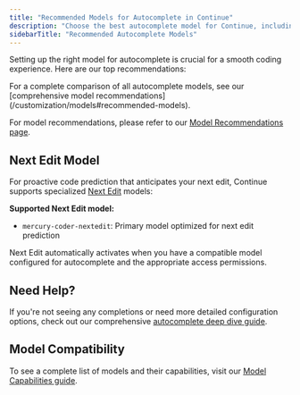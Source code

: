 ```yaml
---
title: "Recommended Models for Autocomplete in Continue"
description: "Choose the best autocomplete model for Continue, including hosted high-performance options, fast speed/quality tradeoffs, and local privacy-first models."
sidebarTitle: "Recommended Autocomplete Models"
---
```


Setting up the right model for autocomplete is crucial for a smooth coding experience. Here are our top recommendations:

<Info>
  For a complete comparison of all autocomplete models, see our [comprehensive model recommendations](/customization/models#recommended-models).
</Info>

For model recommendations, please refer to our [Model Recommendations page](/customization/models).

## Next Edit Model

For proactive code prediction that anticipates your next edit, Continue supports specialized [Next Edit](/features/autocomplete/next-edit) models:

**Supported Next Edit model:**

- `mercury-coder-nextedit`: Primary model optimized for next edit prediction

Next Edit automatically activates when you have a compatible model configured for autocomplete and the appropriate access permissions.

## Need Help?

If you're not seeing any completions or need more detailed configuration options, check out our comprehensive [autocomplete deep dive guide](/customize/deep-dives/autocomplete).

## Model Compatibility

To see a complete list of models and their capabilities, visit our [Model Capabilities guide](/customize/deep-dives/model-capabilities).

